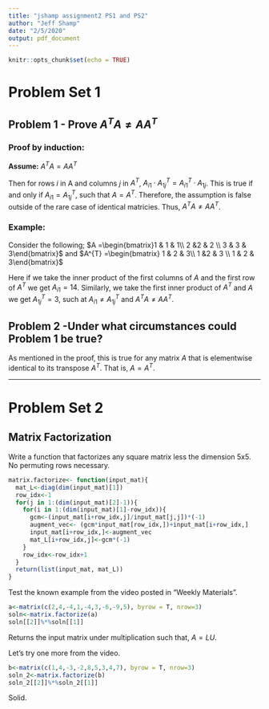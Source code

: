 ```yaml
---
title: "jshamp assignment2 PS1 and PS2"
author: "Jeff Shamp"
date: "2/5/2020"
output: pdf_document
---
```


```r
knitr::opts_chunk$set(echo = TRUE)
```

# Problem Set 1

## Problem 1 - Prove $A^{T}A\neq AA^{T}$

### Proof by induction:
**Assume:** $A^{T}A = AA^{T}$ 

Then for rows *i* in A and columns *j* in $A^{T}$, $A_{i1}\cdot A^{T}_{1j} = A^{T}_{i1}\cdot A_{1j}$. This is true if and only if $A_{i1} = A^{T}_{1j}$, such that $A = A^{T}$. Therefore, the assumption is false outside of the rare case of identical matricies. Thus, $A^{T}A\neq AA^{T}$. 

### Example:
Consider the following; $A =\begin{bmatrix}1 & 1 & 1\\ 2 &2 & 2 \\ 3 & 3 & 3\end{bmatrix}$ and $A^{T} =\begin{bmatrix} 1 & 2 & 3\\ 1 &2 & 3 \\ 1 & 2 & 3\end{bmatrix}$

Here if we take the inner product of the first columns of $A$ and the first row of $A^{T}$ we get $A_{i1} = 14$. Similarly, we take the first inner product of $A^{T}$ and $A$ we get $A^{T}_{1j} = 3$, such at $A_{i1} \neq A^{T}_{1j}$ and $A^{T}A\neq AA^{T}$. 


## Problem 2 -Under what circumstances could Problem 1 be true?

As mentioned in the proof, this is true for any matrix $A$ that is elementwise identical to its transpose $A^{T}$. That is, $A = A^{T}$. 

___
\pagebreak

# Problem Set 2
## Matrix Factorization
Write a function that factorizes any square matrix less the dimension 5x5. No permuting rows necessary. 

```r
matrix.factorize<- function(input_mat){
  mat_L<-diag(dim(input_mat)[1])
  row_idx<-1
  for(j in 1:(dim(input_mat)[2]-1)){
    for(i in 1:(dim(input_mat)[1]-row_idx)){
      gcm<-(input_mat[i+row_idx,j]/input_mat[j,j])*(-1)
      augment_vec<- (gcm*input_mat[row_idx,])+input_mat[i+row_idx,]
      input_mat[i+row_idx,]<-augment_vec
      mat_L[i+row_idx,j]<-gcm*(-1)
    }
    row_idx<-row_idx+1
  }
  return(list(input_mat, mat_L))
}
```

Test the known example from the video posted in "Weekly Materials". 
```r
a<-matrix(c(2,4,-4,1,-4,3,-6,-9,5), byrow = T, nrow=3)
soln<-matrix.factorize(a)
soln[[2]]%*%soln[[1]]
```
Returns the input matrix under multiplication such that, $A = LU$. 

Let's try one more from the video. 
```r
b<-matrix(c(1,4,-3,-2,8,5,3,4,7), byrow = T, nrow=3)
soln_2<-matrix.factorize(b)
soln_2[[2]]%*%soln_2[[1]]
```
Solid. 


